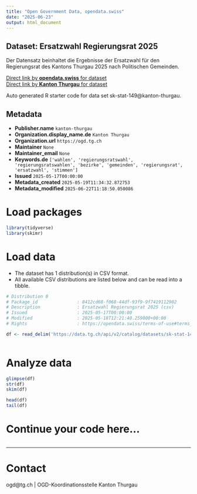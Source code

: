 ```yaml
---
title: "Open Government Data, opendata.swiss"
date: "2025-06-23"
output: html_document
---
```


## Dataset: Ersatzwahl Regierungsrat 2025

Der Datensatz beinhaltet die Ergebnisse der Ersatzwahl für den Regierungsrat des Kantons Thurgau 2025 nach Politischen Gemeinden.

[Direct link by **opendata.swiss** for dataset](https://opendata.swiss/de/dataset/ersatzwahl-regierungsrat-2025)<br>
[Direct link by **Kanton Thurgau** for dataset](https://data.tg.ch/explore/dataset/sk-stat-149/)

Auto generated R starter code for data set sk-stat-149@kanton-thurgau.

## Metadata

- **Publisher.name** `kanton-thurgau`
- **Organization.display_name.de** `Kanton Thurgau`
- **Organization.url** `https://ogd.tg.ch`
- **Maintainer** `None`
- **Maintainer_email** `None`
- **Keywords.de** `['wahlen', 'regierungsratswahl', 'regierungsratswahlen', 'bezirke', 'gemeinden', 'regierungsrat', 'ersatzwahl', 'stimmen']`
- **Issued** `2025-05-17T00:00:00`
- **Metadata_created** `2025-05-19T11:34:32.872753`
- **Metadata_modified** `2025-06-22T11:18:50.050086`


# Load packages

```r

library(tidyverse)
library(skimr)

```

# Load data

-   The dataset has 1 distribution(s) in CSV format.
-   All available CSV distributions are listed below and can be read into a tibble.

```r

# Distribution 0
# Package_id               : 8412cd68-f068-44df-93f9-9f7419112902
# Description              : Ersatzwahl Regierungsrat 2025 (csv)
# Issued                   : 2025-05-17T00:00:00
# Modified                 : 2025-05-18T12:21:40.259000+00:00
# Rights                   : https://opendata.swiss/terms-of-use#terms_by

df <- read_delim('https://data.tg.ch/api/v2/catalog/datasets/sk-stat-149/exports/csv?use_labels=true')



```

# Analyze data

```r

glimpse(df)
str(df)
skim(df)

head(df)
tail(df)

```

# Continue your code here...

```r

```

------------------------------------------------------------------------

# Contact

ogd@tg.ch | OGD-Koordinationsstelle Kanton Thurgau
